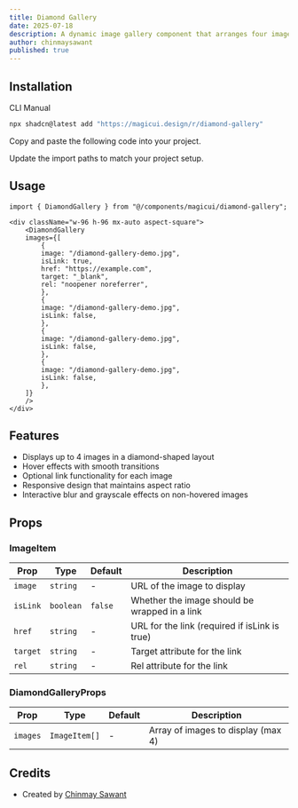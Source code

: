 ```yaml
---
title: Diamond Gallery
date: 2025-07-18
description: A dynamic image gallery component that arranges four images in a diamond pattern with interactive hover effects, blur transitions, and optional link functionality.
author: chinmaysawant
published: true
---
```


<ComponentPreview name="diamond-gallery-demo" />

## Installation

<Tabs defaultValue="cli">

<TabsList>
  <TabsTrigger value="cli">CLI</TabsTrigger>
  <TabsTrigger value="manual">Manual</TabsTrigger>
</TabsList>
<TabsContent value="cli">

```bash
npx shadcn@latest add "https://magicui.design/r/diamond-gallery"
```

</TabsContent>

<TabsContent value="manual">

<Steps>

<Step>Copy and paste the following code into your project.</Step>

<ComponentSource name="diamond-gallery" />

<Step>Update the import paths to match your project setup.</Step>

</Steps>

</TabsContent>

</Tabs>

## Usage

```tsx
import { DiamondGallery } from "@/components/magicui/diamond-gallery";
```

```tsx
<div className="w-96 h-96 mx-auto aspect-square">
    <DiamondGallery
    images={[
        {
        image: "/diamond-gallery-demo.jpg",
        isLink: true,
        href: "https://example.com",
        target: "_blank",
        rel: "noopener noreferrer",
        },
        {
        image: "/diamond-gallery-demo.jpg",
        isLink: false,
        },
        {
        image: "/diamond-gallery-demo.jpg",
        isLink: false,
        },
        {
        image: "/diamond-gallery-demo.jpg",
        isLink: false,
        },
    ]}
    />
</div>
```

## Features

- Displays up to 4 images in a diamond-shaped layout
- Hover effects with smooth transitions
- Optional link functionality for each image
- Responsive design that maintains aspect ratio
- Interactive blur and grayscale effects on non-hovered images

## Props

### ImageItem

| Prop     | Type      | Default | Description                                   |
| -------- | --------- | ------- | --------------------------------------------- |
| `image`  | `string`  | -       | URL of the image to display                   |
| `isLink` | `boolean` | `false` | Whether the image should be wrapped in a link |
| `href`   | `string`  | -       | URL for the link (required if isLink is true) |
| `target` | `string`  | -       | Target attribute for the link                 |
| `rel`    | `string`  | -       | Rel attribute for the link                    |

### DiamondGalleryProps

| Prop     | Type          | Default | Description                        |
| -------- | ------------- | ------- | ---------------------------------- |
| `images` | `ImageItem[]` | -       | Array of images to display (max 4) |

## Credits

- Created by [Chinmay Sawant](https://github.com/chinmaynoob)
